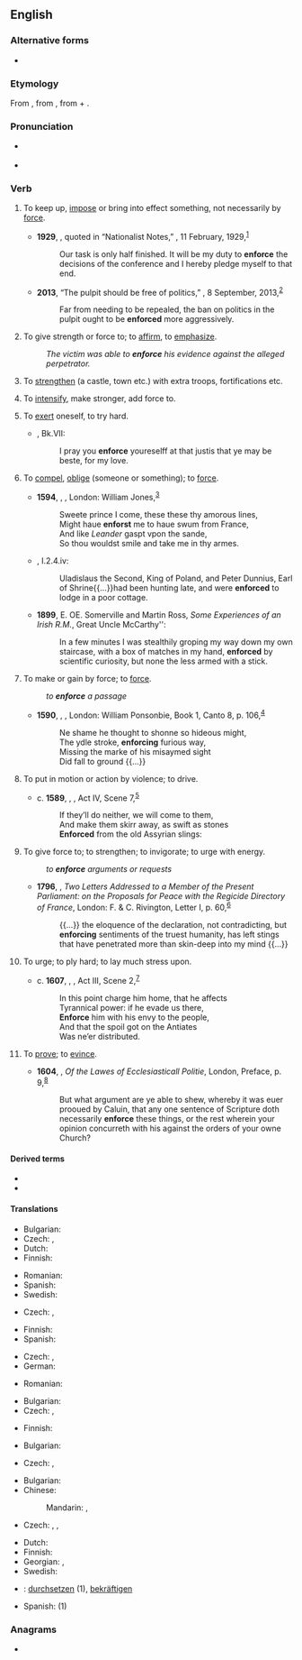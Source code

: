 ==English==

===Alternative forms===
* {{l|en|inforce}} {{qualifier|obsolete}}

===Etymology===
From {{etyl|fro|en}} {{m|fro|enforcier}}, from {{etyl|LL.|en}} {{m|la|infortiāre}}, from {{m|la|in-}} + {{m|la|fortis||strong}}.

===Pronunciation===
* {{a|UK}} {{IPA|/ɪnˈfɔːs/|lang=en}}
* {{rhymes|ɔː(ɹ)s|lang=en}}

===Verb===
{{en-verb|enforc}}

# To keep up, [[impose]] or bring into effect something, not necessarily by [[force]]. {{defdate|from 17<sup>th</sup>c.}}
#: {{ux|en|The police are there to '''enforce''' the law.}}
#* '''1929''', {{w|Chiang Kai-shek}}, quoted in “Nationalist Notes,” ''{{w|Time (magazine)|Time}}'', 11 February, 1929,<sup>[http://www.time.com/time/magazine/article/0,9171,737333,00.html]</sup>
#*: Our task is only half finished. It will be my duty to '''enforce''' the decisions of the conference and I hereby pledge myself to that end.
#* '''2013''', “The pulpit should be free of politics,” ''{{w|Los Angeles Times}}'', 8 September, 2013,<sup>[http://articles.latimes.com/2013/sep/08/opinion/la-ed-irs-church-political-campaign-johnson-amendm-20130908]</sup>
#*: Far from needing to be repealed, the ban on politics in the pulpit ought to be '''enforced''' more aggressively.
# To give strength or force to; to [[affirm]], to [[emphasize]]. {{defdate|from 15<sup>th</sup>c.}}
#: ''The victim was able to '''enforce''' his evidence against the alleged perpetrator.''
# {{lb|en|obsolete|transitive}} To [[strengthen]] (a castle, town etc.) with extra troops, fortifications etc. {{defdate|14<sup>th</sup>-18<sup>th</sup>c.}}
# {{lb|en|obsolete|transitive}} To [[intensify]], make stronger, add force to. {{defdate|14<sup>th</sup>-18<sup>th</sup>c.}}
# {{lb|en|obsolete|reflexive}} To [[exert]] oneself, to try hard. {{defdate|14<sup>th</sup>-17<sup>th</sup>c.}}
#* {{RQ:Mlry MrtArthr1}}, Bk.VII:
#*: I pray you '''enforce''' youreselff at that justis that ye may be beste, for my love.
# {{lb|en|obsolete}} To [[compel]], [[oblige]] (someone or something); to [[force]]. {{defdate|from 16<sup>th</sup>c.}}
#* '''1594''', {{w|Christopher Marlowe}}, ''{{w|Edward II (play)|Edward II}}'', London: William Jones,<sup>[http://name.umdl.umich.edu/A07018.0001.001]</sup>
#*: Sweete prince I come, these these thy amorous lines,
#*: Might haue '''enforst''' me to haue swum from France,
#*: And like ''Leander'' gaspt vpon the sande,
#*: So thou wouldst smile and take me in thy armes.
#* {{RQ:RBrtn AntmyMlncly}}, I.2.4.iv:
#*: Uladislaus the Second, King of Poland, and Peter Dunnius, Earl of Shrine{{...}}had been hunting late, and were '''enforced''' to lodge in a poor cottage.
#* '''1899''', E. OE. Somerville and Martin Ross, ''Some Experiences of an Irish R.M.'', Great Uncle McCarthy'':
#*: In a few minutes I was stealthily groping my way down my own staircase, with a box of matches in my hand, '''enforced''' by scientific curiosity, but none the less armed with a stick.
# {{lb|en|obsolete}} To make or gain by force; to [[force]].
#: ''to '''enforce''' a passage''
#* '''1590''', {{w|Edmund Spenser}}, ''{{w|The Faerie Queene}}'', London: William Ponsonbie, Book 1, Canto 8, p. 106,<sup>[http://name.umdl.umich.edu/A12777.0001.001]</sup>
#*: Ne shame he thought to shonne so hideous might,
#*: The ydle stroke, '''enforcing''' furious way,
#*: Missing the marke of his misaymed sight
#*: Did fall to ground {{...}}
# {{lb|en|obsolete}} To put in motion or action by violence; to drive.
#* c. '''1589''', {{w|William Shakespeare}}, ''{{w|Henry V (play)|Henry V}}'', Act IV, Scene 7,<sup>[http://www.opensourceshakespeare.org/views/plays/play_view.php?WorkID=henry5&Scope=entire&pleasewait=1&msg=pl]</sup>
#*: If they’ll do neither, we will come to them,
#*: And make them skirr away, as swift as stones
#*: '''Enforced''' from the old Assyrian slings:
# {{lb|en|obsolete}} To give force to; to strengthen; to invigorate; to urge with energy.
#: ''to '''enforce''' arguments or requests''
#* '''1796''', {{w|Edmund Burke}}, ''Two Letters Addressed to a Member of the Present Parliament: on the Proposals for Peace with the Regicide Directory of France'', London: F. & C. Rivington, Letter I, p. 60,<sup>[http://name.umdl.umich.edu/004904033.0001.000]</sup>
#*: {{...}} the eloquence of the declaration, not contradicting, but '''enforcing''' sentiments of the truest humanity, has left stings that have penetrated more than skin-deep into my mind {{...}}
# {{lb|en|obsolete}} To urge; to ply hard; to lay much stress upon.
#* c. '''1607''', {{w|William Shakespeare}}, ''{{w|Coriolanus}}'', Act III, Scene 2,<sup>[http://www.opensourceshakespeare.org/views/plays/play_view.php?WorkID=coriolanus&Scope=entire&pleasewait=1&msg=pl]</sup>
#*: In this point charge him home, that he affects
#*: Tyrannical power: if he evade us there,
#*: '''Enforce''' him with his envy to the people,
#*: And that the spoil got on the Antiates
#*: Was ne’er distributed.
# {{lb|en|obsolete}} To [[prove]]; to [[evince]].
#* '''1604''', {{w|Richard Hooker}}, ''Of the Lawes of Ecclesiasticall Politie'', London, Preface, p. 9,<sup>[http://name.umdl.umich.edu/A03590.0001.001]</sup>
#*: But what argument are ye able to shew, whereby it was euer prooued by Caluin, that any one sentence of Scripture doth necessarily '''enforce''' these things, or the rest wherein your opinion concurreth with his against the orders of your owne Church?

====Derived terms====
* {{l|en|enforcer}}
* {{l|en|enforcement}}

====Translations====
{{trans-top|to strengthen}}
* Bulgarian: {{t+|bg|укрепявам|sc=Cyrl}}
* Czech: {{t+|cs|posílit|pf}}, {{t|cs|posilovat|impf}}
* Dutch: {{t+|nl|versterken}}
* Finnish: {{t+|fi|vahvistaa}}
{{trans-mid}}
* Romanian: {{t+|ro|întări}}
* Spanish: {{t+|es|reforzar}}
* Swedish: {{t+|sv|förstärka}}
{{trans-bottom}}

{{trans-top|to intensify}}
* Czech: {{t|cs|zesílit|pf}}, {{t|cs|zesilovat|impf}}
{{trans-mid}}
* Finnish: {{t+|fi|vahvistaa}}
* Spanish: {{t+|es|intensificar}}
{{trans-bottom}}

{{trans-top|to exert}}
* Czech: {{t|cs|vynutit|pf}}, {{t|cs|vynucovat|impf}}
* German: {{t+|de|durchsetzen}}
{{trans-mid}}
* Romanian: {{t+|ro|obliga}}
{{trans-bottom}}

{{trans-top|to affirm}}
* Bulgarian: {{t+|bg|настоявам|sc=Cyrl}}
* Czech: {{t+|cs|potvrdit|pf}}, {{t|cs|potvrzovat|impf}}
{{trans-mid}}
* Finnish: {{t+|fi|vahvistaa}}
{{trans-bottom}}

{{trans-top|to compel}}
* Bulgarian: {{t+|bg|принуждавам|sc=Cyrl}}
{{trans-mid}}
* Czech: {{t+|cs|přinutit|pf}}, {{t|cs|přinucovat|impf}}
{{trans-bottom}}

{{trans-top|to keep up}}
* Bulgarian: {{t+|bg|налагам|sc=Cyrl}}
* Chinese:
*: Mandarin: {{t+|cmn|實施|sc=Hani}}, {{t+|cmn|執行|sc=Hani}}
* Czech: {{t|cs|prosazovat}}, {{t|cs|vynucovat}}, {{t+|cs|udržovat|impf}}
{{trans-mid}}
* Dutch: {{t+|nl|handhaven}}
* Finnish: {{t+|fi|valvoa}}
* Georgian: {{t|ka|აღსრულება}}, {{t|ka|აღასრულებს}}
* Swedish: {{t+|sv|upprätthålla}}
{{trans-bottom}}

{{checktrans-top}}
* {{ttbc|de}}: [[durchsetzen]] (1), [[bekräftigen]]
{{trans-mid}}
* Spanish: {{t+check|es|imponer}} (1)
{{trans-bottom}}

===Anagrams===
* {{anagrams|en|forcené}}